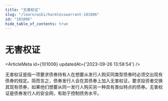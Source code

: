 ```yaml
---
title: "无害权证"
slug: "/learn/wiki/harmlesswarrant-101006"
id: "101006"
hide_table_of_contents: true
---
```



# 无害权证

<ArticleMeta id={101006} updatedAt={'2023-09-26 13:58:54'} />
<div className='border-solid border-b border-t-0 my-4 border-[var(--ifm-color-gray-300)]' />

无害权证是指一项要求债券持有人在想要从发行人购买同类型债券时必须交出现有债券的规定。简而言之，债券发行人会在其债券上加入无害权证，要求投资者交换其现有债券，如果他们想要从同一发行人购买另一种具有类似特点的债券。无害权证是债券发行人的安全网，有助于控制债务水平。
